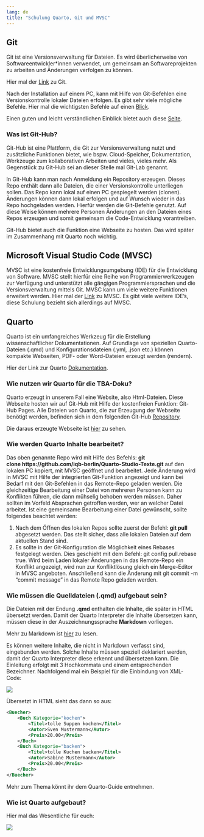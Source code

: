 ```yaml
---
lang: de
title: "Schulung Quarto, Git und MVSC"
---
```


## Git

Git ist eine Versionsverwaltung für Dateien. Es wird überlicherweise von Softwareentwickler*innen verwendet, um gemeinsam an Softwareprojekten zu arbeiten und Änderungen verfolgen zu können.

Hier mal der [Link](https://git-scm.com) zu Git.

Nach der Installation auf einem PC, kann mit Hilfe von Git-Befehlen eine Versionskontrolle lokaler Dateien erfolgen. Es gibt sehr viele mögliche Befehle. Hier mal die wichtigsten Befehle auf einen [Blick](https://training.github.com/downloads/de/github-git-cheat-sheet).

Einen guten und leicht verständlichen Einblick bietet auch diese [Seite](https://rogerdudler.github.io/git-guide/index.de.html).

### Was ist Git-Hub?

Git-Hub ist eine Plattform, die Git zur Versionsverwaltung nutzt und zusätzliche Funktionen bietet, wie bspw. Cloud-Speicher, Dokumentation, Werkzeuge zum kollaborativen Arbeiten und vieles, vieles mehr. Als Gegenstück zu Git-Hub sei an dieser Stelle mal Git-Lab genannt.

In Git-Hub kann man nach Anmeldung ein Repository erzeugen. Dieses Repo enthält dann alle Dateien, die einer Versionskontrolle unterliegen sollen. Das Repo kann lokal auf einen PC gespiegelt werden (clonen). Änderungen können dann lokal erfolgen und auf Wunsch wieder in das Repo hochgeladen werden. Hierfür werden die Git-Befehle genutzt. Auf diese Weise können mehrere Personen Änderungen an den Dateien eines Repos erzeugen und somit gemeinsam die Code-Entwicklung vorantreiben.

Git-Hub bietet auch die Funktion eine Webseite zu hosten. Das wird später im Zusammenhang mit Quarto noch wichtig.

## Microsoft Visual Studio Code (MVSC)

MVSC ist eine kostenfreie Entwicklungsumgebung (IDE) für die Entwicklung von Software. MVSC stellt hierfür eine Reihe von Programmierwerkzeugen zur Verfügung und unterstützt alle gängigen Programmiersprachen und die Versionsverwaltung mittels Git. MVSC kann um viele weitere Funktionen erweitert werden. Hier mal der [Link](https://code.visualstudio.com) zu MVSC.
Es gibt viele weitere IDE's, diese Schulung bezieht sich allerdings auf MVSC.

## Quarto

Quarto ist ein umfangreiches Werkzeug für die Erstellung wissenschaftlicher Dokumentationen. Auf Grundlage von speziellen Quarto-Dateien (.qmd) und Konfigurationsdateien (.yml, .json etc.) können kompakte Webseiten, PDF- oder Word-Dateien erzeugt werden (rendern). 

Hier der Link zur Quarto [Dokumentation](https://quarto.org/docs/guide).

### Wie nutzen wir Quarto für die TBA-Doku?

Quarto erzeugt in unserem Fall eine Website, also Html-Dateien. Diese Webseite hosten wir auf Git-Hub mit Hilfe der kostenfreien Funktion: Git-Hub Pages. Alle Dateien von Quarto, die zur Erzeugung der Webseite benötigt werden, befinden sich in dem folgenden Git-Hub [Repository](https://github.com/iqb-berlin/Quarto-Studio-Texte).

Die daraus erzeugte Webseite ist [hier](https://iqb-berlin.github.io/Quarto-Studio-Texte) zu sehen.

### Wie werden Quarto Inhalte bearbeitet?

Das oben genannte Repo wird mit Hilfe des Befehls: **git clone https://github.com/iqb-berlin/Quarto-Studio-Texte.git** auf den lokalen PC kopiert, mit MVSC geöffnet und bearbeitet. Jede Änderung wird in MVSC mit Hilfe der integrierten Git-Funktion angezeigt und kann bei Bedarf mit den Git-Befehlen in das Remote-Repo geladen werden. Die gleichzeitige Bearbeitung einer Datei von mehreren Personen kann zu Konflikten führen, die dann mühselig behoben werden müssen. Daher sollten im Vorfeld Absprachen getroffen werden, wer an welcher Datei arbeitet. Ist eine gemeinsame Bearbeitung einer Datei gewünscht, sollte folgendes beachtet werden:

1. Nach dem Öffnen des lokalen Repos sollte zuerst der Befehl: **git pull** abgesetzt werden. Das stellt sicher, dass alle lokalen Dateien auf dem aktuellen Stand sind.
2. Es sollte in der Git-Konfiguration die Möglichkeit eines Rebases festgelegt werden. Dies geschieht mit dem Befehl: git config pull.rebase true. Wird beim Laden lokaler Änderungen in das Remote-Repo ein Konflikt angezeigt, wird nun zur Konfliktlösung gleich ein Merge-Editor in MVSC angeboten. Anschließend kann die Änderung mit git commit -m "commit message" in das Remote Repo geladen werden.

### Wie müssen die Quelldateien (.qmd) aufgebaut sein?

Die Dateien mit der Endung **.qmd** enthalten die Inhalte, die später in HTML übersetzt werden. Damit der Quarto Interpreter die Inhalte übersetzen kann, müssen diese in der Auszeichnungssprache **Markdown** vorliegen. 

Mehr zu Markdown ist [hier](https://de.wikipedia.org/wiki/Markdown) zu lesen.

Es können weitere Inhalte, die nicht in Markdown verfasst sind, eingebunden werden. Solche Inhalte müssen speziell deklariert werden, damit der Quarto Interpreter diese erkennt und übersetzen kann. Die Einleitung erfolgt mit 3 Hochkommata und einem entsprechenden Bezeichner. Nachfolgend mal ein Beispiel für die Einbindung von XML-Code:

![](Einbindung_XML.png)

Übersetzt in HTML sieht das dann so aus:

```.xml
<Buecher>
    <Buch Kategorie="kochen">
        <Titel>tolle Suppen kochen</Titel>
        <Autor>Sven Mustermann</Autor>
        <Preis>20.00</Preis>
    </Buch>
    <Buch Kategorie="backen">
        <Titel>tolle Kuchen backen</Titel>
        <Autor>Sabine Mustermann</Autor>
        <Preis>20.00</Preis>
    </Buch>
</Buecher>

```

Mehr zum Thema könnt ihr dem Quarto-Guide entnehmen.

### Wie ist Quarto aufgebaut?

Hier mal das Wesentliche für euch:

![](Quarto_Struktur.png)



